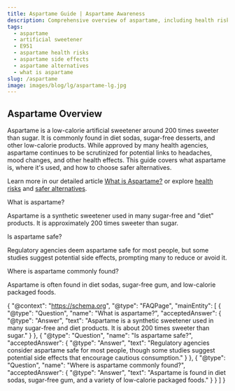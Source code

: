 ```yaml
---
title: Aspartame Guide | Aspartame Awareness
description: Comprehensive overview of aspartame, including health risks, side effects, common uses, and safer alternatives.
tags:
  - aspartame
  - artificial sweetener
  - E951
  - aspartame health risks
  - aspartame side effects
  - aspartame alternatives
  - what is aspartame
slug: /aspartame
image: images/blog/lg/aspartame-lg.jpg
---
```


## Aspartame Overview

Aspartame is a low-calorie artificial sweetener around 200 times sweeter than sugar. It is commonly found in diet sodas, sugar-free desserts, and other low-calorie products. While approved by many health agencies, aspartame continues to be scrutinized for potential links to headaches, mood changes, and other health effects. This guide covers what aspartame is, where it's used, and how to choose safer alternatives.

Learn more in our detailed article [What is Aspartame?](/blog/aspartame) or explore [health risks](/list-risks) and [safer alternatives](/blog/alternatives).

What is aspartame?

Aspartame is a synthetic sweetener used in many sugar-free and "diet" products. It is approximately 200 times sweeter than sugar.

Is aspartame safe?

Regulatory agencies deem aspartame safe for most people, but some studies suggest potential side effects, prompting many to reduce or avoid it.

Where is aspartame commonly found?

Aspartame is often found in diet sodas, sugar-free gum, and low-calorie packaged foods.

{ "@context": "https://schema.org", "@type": "FAQPage", "mainEntity": \[ { "@type": "Question", "name": "What is aspartame?", "acceptedAnswer": { "@type": "Answer", "text": "Aspartame is a synthetic sweetener used in many sugar-free and diet products. It is about 200 times sweeter than sugar." } }, { "@type": "Question", "name": "Is aspartame safe?", "acceptedAnswer": { "@type": "Answer", "text": "Regulatory agencies consider aspartame safe for most people, though some studies suggest potential side effects that encourage cautious consumption." } }, { "@type": "Question", "name": "Where is aspartame commonly found?", "acceptedAnswer": { "@type": "Answer", "text": "Aspartame is found in diet sodas, sugar-free gum, and a variety of low-calorie packaged foods." } } \] }
